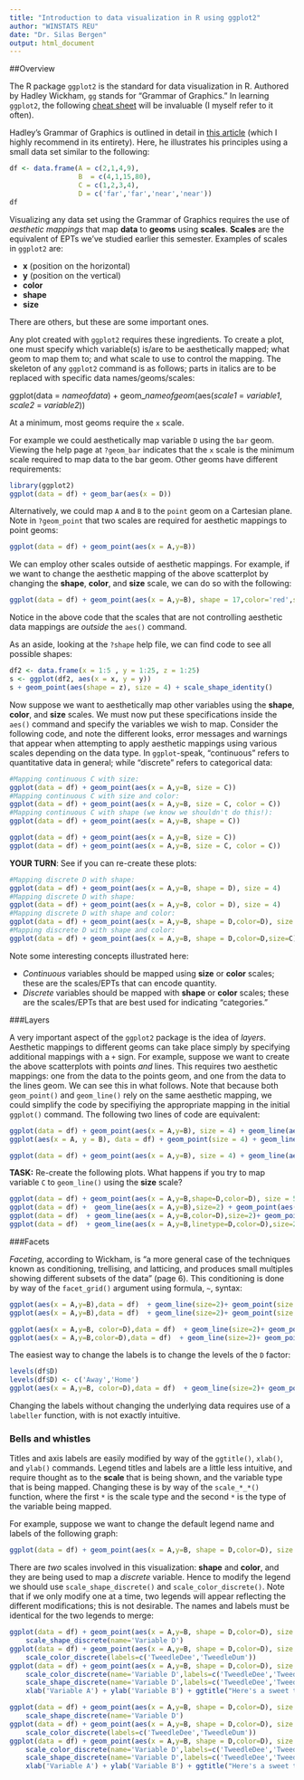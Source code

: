 ```yaml
---
title: "Introduction to data visualization in R using ggplot2"
author: "WINSTATS REU"
date: "Dr. Silas Bergen"
output: html_document
---
```



##Overview

The R package `ggplot2` is the standard for data visualization in R.  Authored by Hadley Wickham, `gg` stands for "Grammar of Graphics."  In learning `ggplot2`, the following [cheat sheet](https://www.rstudio.com/wp-content/uploads/2015/03/ggplot2-cheatsheet.pdf) will be invaluable (I myself refer to it often).  

Hadley's Grammar of Graphics is outlined in detail in [this article](http://vita.had.co.nz/papers/layered-grammar.pdf) (which I highly recommend in its entirety).  Here, he illustrates his principles using a small data set similar to the following:

```r
df <- data.frame(A = c(2,1,4,9),
                 B  = c(4,1,15,80),
                 C = c(1,2,3,4),
                 D = c('far','far','near','near'))
df
```

Visualizing any data set using the Grammar of Graphics requires the use of *aesthetic mappings* that map **data** to **geoms** using **scales**.  **Scales** are the equivalent of EPTs we've studied earlier this semester.   Examples of scales in `ggplot2` are:

* **x** (position on the horizontal)
* **y** (position on the vertical)
* **color** 
* **shape**
* **size** 

There are others, but these are some important ones.  

Any plot created with `ggplot2` requires these ingredients.  To create a plot, one must specify which variable(s) is/are to be aesthetically mapped; what geom to map them to; and what scale to use to control the mapping.  The skeleton of any `ggplot2` command is as follows; parts in italics are to be replaced with specific data names/geoms/scales:


ggplot(data = *nameofdata*) + geom_*nameofgeom*(aes(*scale1* = *variable1*, *scale2* = *variable2*))



At a minimum, most geoms require the `x` scale.  

For example we could aesthetically map variable `D` using the `bar` geom.  Viewing the help page at `?geom_bar` indicates that the `x` scale is the minimum scale required to map data to the bar geom.  Other geoms have different requirements:

```r
library(ggplot2)
ggplot(data = df) + geom_bar(aes(x = D))
```

Alternatively, we could map `A` and `B` to the `point` geom on a Cartesian plane.  Note in `?geom_point` that two scales are required for aesthetic mappings to point geoms:

```r
ggplot(data = df) + geom_point(aes(x = A,y=B))
```

We can employ other scales outside of aesthetic mappings.  For example, if we want to change the aesthetic mapping of the above scatterplot by changing the **shape**, **color**, and **size** scale, we can do so with the following:
```r
ggplot(data = df) + geom_point(aes(x = A,y=B), shape = 17,color='red',size=4)
```

Notice in the above code that the scales that are not controlling aesthetic data mappings are *outside* the `aes()` command.  

As an aside, looking at the `?shape` help file, we can find code to see all possible shapes:

```r
df2 <- data.frame(x = 1:5 , y = 1:25, z = 1:25)
s <- ggplot(df2, aes(x = x, y = y))
s + geom_point(aes(shape = z), size = 4) + scale_shape_identity()
```


Now suppose we want to aesthetically map other variables using the **shape**, **color**, and **size** scales.  We must now put these specifications inside the `aes()` command and specify the variables we wish to map.  Consider the following code, and note the different looks, error messages and warnings that appear when attempting to apply aesthetic mappings using various scales depending on the data type. In `ggplot`-speak, "continuous" refers to quantitative data in general; while "discrete" refers to categorical data: 



```r
#Mapping continuous C with size:
ggplot(data = df) + geom_point(aes(x = A,y=B, size = C))
#Mapping continuous C with size and color:
ggplot(data = df) + geom_point(aes(x = A,y=B, size = C, color = C))
#Mapping continuous C with shape (we know we shouldn't do this!):
ggplot(data = df) + geom_point(aes(x = A,y=B, shape = C))
```

```r
ggplot(data = df) + geom_point(aes(x = A,y=B, size = C))
ggplot(data = df) + geom_point(aes(x = A,y=B, size = C, color = C))
```

**YOUR TURN**: See if you can re-create these plots:

```r
#Mapping discrete D with shape:
ggplot(data = df) + geom_point(aes(x = A,y=B, shape = D), size = 4)
#Mapping discrete D with shape:
ggplot(data = df) + geom_point(aes(x = A,y=B, color = D), size = 4)
#Mapping discrete D with shape and color:
ggplot(data = df) + geom_point(aes(x = A,y=B, shape = D,color=D), size = 4)
#Mapping discrete D with shape and color:
ggplot(data = df) + geom_point(aes(x = A,y=B, shape = D,color=D,size=C))
```


Note some interesting concepts illustrated here:

* *Continuous* variables should be mapped using **size** or **color** scales; these are the scales/EPTs that can encode quantity.
* *Discrete* variables should be mapped with **shape** or **color** scales; these are the scales/EPTs that are best used for indicating "categories."  

###Layers

A very important aspect of the `ggplot2` package is the idea of *layers*.  Aesthetic mappings to different geoms can take place simply by specifying additional mappings with a `+` sign.  For example, suppose we want to create the above scatterplots with points *and* lines.  This requires two aesthetic mappings: one from the data to the points geom, and one from the data to the lines geom.  We can see this in what follows.  Note that because both `geom_point()` and `geom_line()` rely on the same aesthetic mapping, we could simplify the code by specifiying the appropriate mapping in the initial `ggplot()` command. The following two lines of code are equivalent:



```r
ggplot(data = df) + geom_point(aes(x = A,y=B), size = 4) + geom_line(aes(x = A,y=B))
ggplot(aes(x = A, y = B), data = df) + geom_point(size = 4) + geom_line()
```

```r
ggplot(data = df) + geom_point(aes(x = A,y=B), size = 4) + geom_line(aes(x = A,y=B))
```

**TASK:** Re-create the following plots.  What happens if you try to map variable `C` to `geom_line()` using the **size** scale?

```r
ggplot(data = df) + geom_point(aes(x = A,y=B,shape=D,color=D), size = 5) + geom_line(aes(x = A,y=B),alpha=.6,size=2)
ggplot(data = df) +  geom_line(aes(x = A,y=B),size=2) + geom_point(aes(x = A,y=B,shape=D,color=D), alpha=.6, size = 5)
ggplot(data = df)  + geom_line(aes(x = A,y=B,color=D),size=2)+ geom_point(aes(x = A,y=B,shape=D), size = 4)
ggplot(data = df)  + geom_line(aes(x = A,y=B,linetype=D,color=D),size=2)+ geom_point(aes(x = A,y=B,shape=D), size = 4)
```

###Facets

*Faceting*, according to Wickham, is "a more general case of the techniques known as conditioning, trellising, and latticing, and produces small multiples showing different subsets of the data" (page 6).  This conditioning is done by way of the `facet_grid()` argument using formula, `~`, syntax:  

```r
ggplot(aes(x = A,y=B),data = df)  + geom_line(size=2)+ geom_point(size = 4) + facet_grid(.~D)
ggplot(aes(x = A,y=B),data = df)  + geom_line(size=2)+ geom_point(size = 4) + facet_grid(D~.)
```


```r
ggplot(aes(x = A,y=B, color=D),data = df)  + geom_line(size=2)+ geom_point(size = 4) + facet_grid(.~D)
ggplot(aes(x = A,y=B,color=D),data = df)  + geom_line(size=2)+ geom_point(size = 4) + facet_grid(D~.)
```

The easiest way to change the labels is to change the levels of the `D` factor:

```r
levels(df$D)
levels(df$D) <- c('Away','Home')
ggplot(aes(x = A,y=B, color=D),data = df)  + geom_line(size=2)+ geom_point(size = 4) + facet_grid(.~D)
```


Changing the labels without changing the underlying data requires use of a `labeller` function, with is not exactly intuitive.  


### Bells and whistles

Titles and axis labels are easily modified by way of the `ggtitle()`, `xlab()`, and `ylab()` commands.  Legend titles and labels are a little less intuitive, and require thought as to the **scale** that is being shown, and the variable type that is being mapped.  Changing these is by way of the `scale_*_*()` function, where the first `*` is the scale type and the second `*` is the type of the variable being mapped.  

For example, suppose we want to change the default legend name and labels of the following graph:
```r
ggplot(data = df) + geom_point(aes(x = A,y=B, shape = D,color=D), size = 4)
```

There are *two* scales involved in this visualization: **shape** and **color**, and they are being used to map a *discrete* variable.  Hence to modify the legend we should use `scale_shape_discrete()` and `scale_color_discrete()`.  Note that if we only modify one at a time, two legends will appear reflecting the different modifications; this is not desirable.  The names and labels must be identical for the two legends to merge:


```r
ggplot(data = df) + geom_point(aes(x = A,y=B, shape = D,color=D), size = 4) + 
    scale_shape_discrete(name='Variable D')
ggplot(data = df) + geom_point(aes(x = A,y=B, shape = D,color=D), size = 4) + 
    scale_color_discrete(labels=c('TweedleDee','TweedleDum'))
ggplot(data = df) + geom_point(aes(x = A,y=B, shape = D,color=D), size = 4) + 
    scale_color_discrete(name='Variable D',labels=c('TweedleDee','TweedleDum')) + 
    scale_shape_discrete(name='Variable D',labels=c('TweedleDee','TweedleDum')) + 
    xlab('Variable A') + ylab('Variable B') + ggtitle("Here's a sweet title")
```


```r
ggplot(data = df) + geom_point(aes(x = A,y=B, shape = D,color=D), size = 4) + 
    scale_shape_discrete(name='Variable D')
ggplot(data = df) + geom_point(aes(x = A,y=B, shape = D,color=D), size = 4) + 
    scale_color_discrete(labels=c('TweedleDee','TweedleDum'))
ggplot(data = df) + geom_point(aes(x = A,y=B, shape = D,color=D), size = 4) + 
    scale_color_discrete(name='Variable D',labels=c('TweedleDee','TweedleDum')) + 
    scale_shape_discrete(name='Variable D',labels=c('TweedleDee','TweedleDum')) + 
    xlab('Variable A') + ylab('Variable B') + ggtitle("Here's a sweet title")
```



